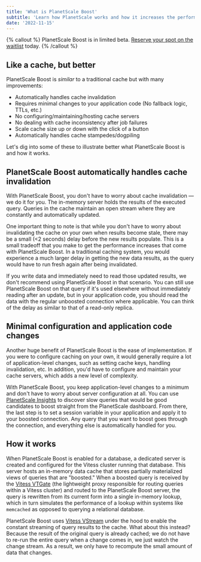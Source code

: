 ```yaml
---
title: 'What is PlanetScale Boost'
subtitle: 'Learn how PlanetScale works and how it increases the performance of your database.'
date: '2022-11-15'
---
```


{% callout %}
  PlanetScale Boost is in limited beta. [Reserve your spot on the waitlist](https://planetscale.com/features/boost) today.
{% /callout %}

## Like a cache, but better

PlanetScale Boost is _similar_ to a traditional cache but with many improvements:

- Automatically handles cache invalidation
- Requires minimal changes to your application code (No fallback logic, TTLs, etc.)
- No configuring/maintaining/hosting cache servers
- No dealing with cache inconsistency after job failures
- Scale cache size up or down with the click of a button
- Automatically handles cache stampedes/dogpiling

Let's dig into some of these to illustrate better what PlanetScale Boost is and how it works.

## PlanetScale Boost automatically handles cache invalidation

With PlanetScale Boost, you don't have to worry about cache invalidation &mdash; we do it for you. The in-memory server holds the results of the executed query. Queries in the cache maintain an open stream where they are constantly and automatically updated.

One important thing to note is that while you don't have to worry about invalidating the cache on your own when results become stale, there may be a small (\<2 seconds) delay before the new results populate. This is a small tradeoff that you make to get the performance increases that come with PlanetScale Boost. In a traditional caching system, you would experience a much larger delay in getting the new data results, as the query would have to run fresh again after being invalidated.

If you write data and immediately need to read those updated results, we don't recommend using PlanetScale Boost in that scenario. You can still use PlanetScale Boost on that query if it's used elsewhere without immediately reading after an update, but in your application code, you should read the data with the regular unboosted connection where applicable. You can think of the delay as similar to that of a read-only replica.

## Minimal configuration and application code changes

Another huge benefit of PlanetScale Boost is the ease of implementation. If you were to configure caching on your own, it would generally require a lot of application-level changes, such as setting cache keys, handling invalidation, etc. In addition, you'd have to configure and maintain your cache servers, which adds a new level of complexity.

With PlanetScale Boost, you keep application-level changes to a minimum and don't have to worry about server configuration at all. You can use [PlanetScale Insights](https://planetscale.com/docs/concepts/query-insights) to discover slow queries that would be good candidates to boost straight from the PlanetScale dashboard. From there, the last step is to set a session variable in your application and apply it to your boosted connection. Any query that you want to boost goes through the connection, and everything else is automatically handled for you.

## How it works

When PlanetScale Boost is enabled for a database, a dedicated server is created and configured for the Vitess cluster running that database. This server hosts an in-memory data cache that stores partially materialized views of queries that are "boosted." When a boosted query is received by the [Vitess VTGate](https://vitess.io/docs/14.0/concepts/vtgate) (the lightweight proxy responsible for routing queries within a Vitess cluster) and routed to the PlanetScale Boost server, the query is rewritten from its current form into a single in-memory lookup, which in turn simulates the performance of a lookup within systems like `memcached` as opposed to querying a relational database.

PlanetScale Boost uses [Vitess VStream](https://vitess.io/docs/14.0/concepts/vstream/) under the hood to enable the constant streaming of query results to the cache. What about this instead? Because the result of the original query is already cached; we do not have to re-run the entire query when a change comes in, we just watch the change stream. As a result, we only have to recompute the small amount of data that changes.
